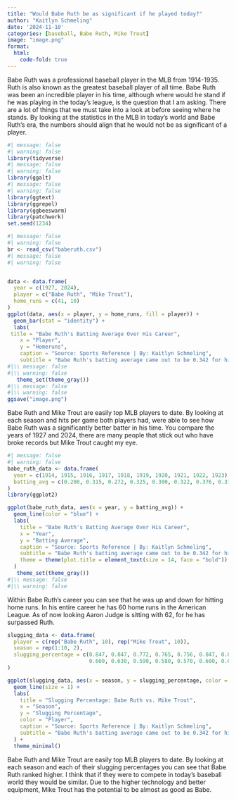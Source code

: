 ```yaml
---
title: "Would Babe Ruth be as significant if he played today?"
author: "Kaitlyn Schmeling"
date: '2024-11-10'
categories: [baseball, Babe Ruth, Mike Trout]
image: "image.png"
format: 
  html:
    code-fold: true
---
```


Babe Ruth was a professional baseball player in the MLB from 1914-1935. Ruth is also known as the greatest baseball player of all time. Babe Ruth was been an incredible player in his time, although where would he stand if he was playing in the today's league, is the question that I am asking. There are a lot of things that we must take into a look at before seeing where he stands. By looking at the statistics in the MLB in today's world and Babe Ruth's era, the numbers should align that he would not be as significant of a player.

```r
#| message: false
#| warning: false
library(tidyverse)
#| message: false
#| warning: false
library(ggalt)
#| message: false
#| warning: false
library(ggtext)
library(ggrepel)
library(ggbeeswarm)
library(patchwork)
set.seed(1234)

#| message: false
#| warning: false
br <- read_csv("baberuth.csv")
#| message: false
#| warning: false


data <- data.frame(
  year = c(1927, 2024),
  player = c("Babe Ruth", "Mike Trout"),
  home_runs = c(41, 10)  
)
ggplot(data, aes(x = player, y = home_runs, fill = player)) +
  geom_bar(stat = "identity") +
  labs(
 title = "Babe Ruth's Batting Average Over His Career",
    x = "Player",
    y = "Homeruns",
    caption = "Source: Sports Reference | By: Kaitlyn Schmeling",
    subtitle = "Babe Ruth's batting average came out to be 0.342 for his career.")
#|\\ message: false
#|\\ warning: false 
   theme_set(theme_gray())
#|\\ message: false
#|\\ warning: false 
ggsave("image.png")
```

Babe Ruth and Mike Trout are easily top MLB players to date. By looking at each season and hits per game both players had, were able to see how Babe Ruth was a significantly better batter in his time. You compare the years of 1927 and 2024, there are many people that stick out who have broke records but Mike Trout caught my eye.


```r
#| message: false
#| warning: false
babe_ruth_data <- data.frame(
  year = c(1914, 1915, 1916, 1917, 1918, 1919, 1920, 1921, 1922, 1923),
  batting_avg = c(0.200, 0.315, 0.272, 0.325, 0.300, 0.322, 0.376, 0.378, 0.315, 0.393)
)
library(ggplot2)

ggplot(babe_ruth_data, aes(x = year, y = batting_avg)) +
  geom_line(color = "blue") +
  labs(
    title = "Babe Ruth's Batting Average Over His Career",
    x = "Year",
    y = "Batting Average",
    caption = "Source: Sports Reference | By: Kaitlyn Schmeling",
    subtitle = "Babe Ruth's batting average came out to be 0.342 for his career.",
    theme = theme(plot.title = element_text(size = 14, face = "bold")) & theme(plot.subtitle = element_text(size=8))
  ) 
   theme_set(theme_gray())
#|\\ message: false
#|\\ warning: false 
```

Within Babe Ruth's career you can see that he was up and down for hitting home runs. In his entire career he has 60 home runs in the American League. As of now looking Aaron Judge is sitting with 62, for he has surpassed Ruth.

```r
slugging_data <- data.frame(
  player = c(rep("Babe Ruth", 10), rep("Mike Trout", 10)),
  season = rep(1:10, 2),
  slugging_percentage = c(0.847, 0.847, 0.772, 0.765, 0.756, 0.847, 0.847, 0.772, 0.765, 0.756,
                          0.600, 0.630, 0.590, 0.580, 0.570, 0.600, 0.630, 0.590, 0.580, 0.570)
)

ggplot(slugging_data, aes(x = season, y = slugging_percentage, color = player)) +
  geom_line(size = 1) +
  labs(
    title = "Slugging Percentage: Babe Ruth vs. Mike Trout",
    x = "Season",
    y = "Slugging Percentage",
    color = "Player",
    caption = "Source: Sports Reference | By: Kaitlyn Schmeling",
    subtitle = "Babe Ruth's batting average came out to be 0.342 for his career.",
  ) +
  theme_minimal()
```


Babe Ruth and Mike Trout are easily top MLB players to date. By looking at each season and each of their slugging percentages you can see that Babe Ruth ranked higher. I think that if they were to compete in today's baseball world they would be similar. Due to the higher technology and better equipment, Mike Trout has the potential to be almost as good as Babe.